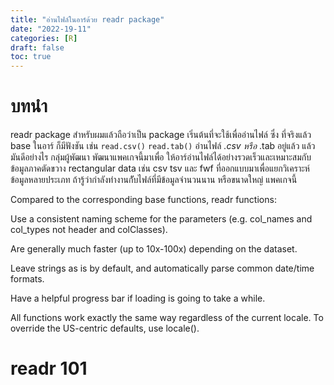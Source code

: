 ```yaml
---
title: "อ่านไฟล์ในอาร์ด้วย readr package"
date: "2022-19-11"
categories: [R]
draft: false
toc: true 
---
```


# บทนำ
readr package สำหรับผมแล้วถือว่าเป็น package เริ่นต้นที่จะใช้เพื่ออ่านไฟล์ ซึ่ง ที่จริงแล้ว base ในอาร์ ก็มีฟังชัน เช่น `read.csv()` `read.tab()` อ่านไฟล์ *.csv หรือ *.tab อยู่แล้ว แล้ว มันดีอย่างไร กลุ่มผู้พัฒนา พัฒนาแพคเกจนี้มาเพื่อ ให้อาร์อ่านไฟล์ได้อย่างรวดเร็วและเหมาะสมกับข้อมูลภาคตัดขวาง rectangular data เช่น csv tsv และ fwf ที่ออกแบบมาเพื่อแยกวิเคราะห์ข้อมูลหลายประเภท ถ้ารู้ว่ากำลังทำงานกัับไฟล์ที่มีข้อมูลจำนวนนาน หรือขนาดใหญ่ แพคเกจนี้


Compared to the corresponding base functions, readr functions:

Use a consistent naming scheme for the parameters (e.g. col_names and col_types not header and colClasses).

Are generally much faster (up to 10x-100x) depending on the dataset.

Leave strings as is by default, and automatically parse common date/time formats.

Have a helpful progress bar if loading is going to take a while.

All functions work exactly the same way regardless of the current locale. To override the US-centric defaults, use locale().

# readr 101
